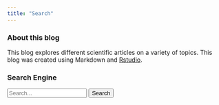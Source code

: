 ```yaml
---
title: "Search"
---
```

<div class="sidebar-section custom">
  <h3>About this blog</h3>
  This blog explores different scientific articles on a variety of topics. This blog was created using Markdown and <a href="https://www.r-project.org/">Rstudio</a>.

</div>

<div class="sidebar-section custom">
  <h3>Search Engine</h3>
  <form action="https://google.com/">
    <input type="text" name="q" placeholder="Search...">
    <input type="hidden" name="sites" 
      value="http://Guillaume-Gego.github.io/Guillaume-Gego_blog/"> 
    <button type="submit">Search</button>
  </form>
</div>
